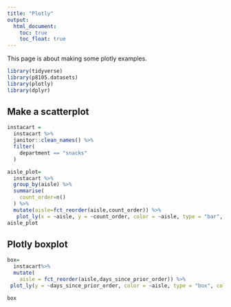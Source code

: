 ```yaml
---
title: "Plotly"
output: 
  html_document:
    toc: true
    toc_float: true
---
```


This page is about making some plotly examples.

```r
library(tidyverse)
library(p8105.datasets)
library(plotly)
library(dplyr)
```
## Make a scatterplot
```r
instacart =
  instacart %>%
  janitor::clean_names() %>%
  filter(
    department == "snacks"
  )

aisle_plot=
  instacart %>%
  group_by(aisle) %>%
  summarise(
    count_order=n()
  ) %>%
  mutate(aisle=fct_reorder(aisle,count_order)) %>%
   plot_ly(x = ~aisle, y = ~count_order, color = ~aisle, type = "bar", colors = "viridis")
aisle_plot
```
## Plotly boxplot
```r


box=
  instacart%>%
  mutate(
    aisle = fct_reorder(aisle,days_since_prior_order)) %>% 
 plot_ly(y = ~days_since_prior_order, color = ~aisle, type = "box", colors = "viridis")

box
```